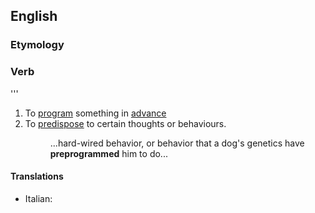 ==English==

===Etymology===
{{prefix|pre|program}}

===Verb===
{{en-verb|preprograms|preprogramming|preprogrammed}}''' {{context|transitive|lang=en}}

# To [[program]] something in [[advance]]
# To [[predispose]] to certain thoughts or behaviours.
#: ...hard-wired behavior, or behavior that a dog's genetics have '''preprogrammed''' him to do...

====Translations====
{{trans-top}}
* Italian: {{t|it|preprogrammare}}
{{trans-mid}}
{{trans-bottom}}